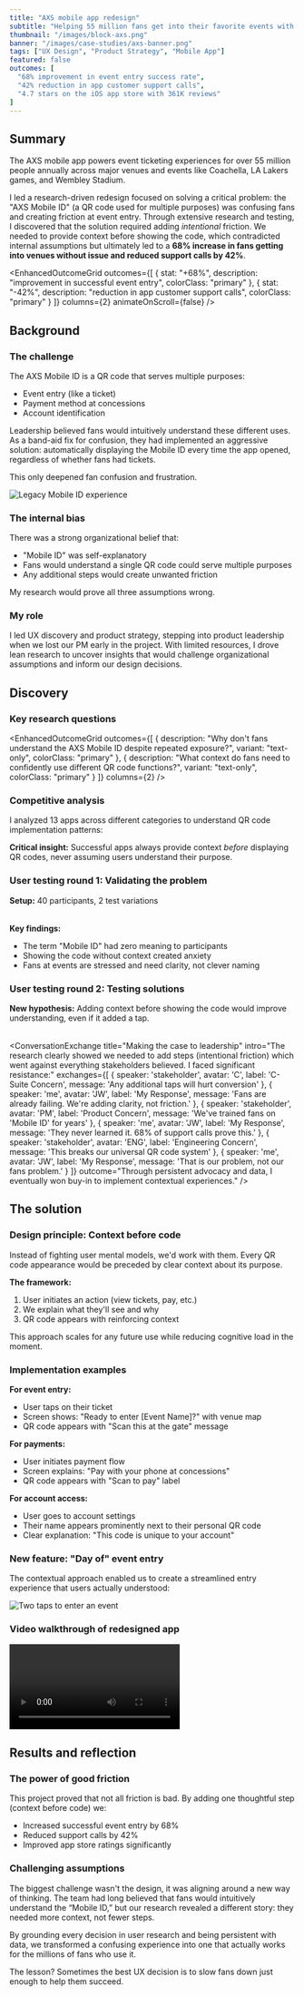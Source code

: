 ```yaml
---
title: "AXS mobile app redesign"
subtitle: "Helping 55 million fans get into their favorite events with less stress and more confidence"
thumbnail: "/images/block-axs.png"
banner: "/images/case-studies/axs-banner.png"
tags: ["UX Design", "Product Strategy", "Mobile App"]
featured: false
outcomes: [
  "68% improvement in event entry success rate",
  "42% reduction in app customer support calls",
  "4.7 stars on the iOS app store with 361K reviews"
]
---
```




## Summary

<ProjectDetails 
goal="Reduce event entry friction to boost clarity and confidence"
responsibilities="UX design, customer research, product strategy"
duration="6 months"
/>

The AXS mobile app powers event ticketing experiences for over 55 million people annually across major venues and events like Coachella, LA Lakers games, and Wembley Stadium.

I led a research-driven redesign focused on solving a critical problem: the "AXS Mobile ID" (a QR code used for multiple purposes) was confusing fans and creating friction at event entry. Through extensive research and testing, I discovered that the solution required adding *intentional* friction. We needed to provide context before showing the code, which contradicted internal assumptions but ultimately led to a <strong>68% increase in fans getting into venues without issue and reduced support calls by 42%</strong>.

<EnhancedOutcomeGrid 
  outcomes={[
    {
      stat: "+68%",
      description: "improvement in successful event entry",
      colorClass: "primary"
    },
    {
      stat: "-42%",
      description: "reduction in app customer support calls",
      colorClass: "primary"
    }
  ]}
  columns={2}
  animateOnScroll={false}
/>

<FeaturedQuote
              quote="While leading the mobile app design, Josh conducted UX research that surfaced critical themes and insights. He framed those findings to stakeholders, executives, and the larger company in a concise way that provided a clear path forward."
              authorName="Bill Franz"
              authorTitle="UX Design Director at AXS"
              authorImage="/images/portrait-bill.jpeg"
            />

## Background

### The challenge

The AXS Mobile ID is a QR code that serves multiple purposes:
- Event entry (like a ticket)
- Payment method at concessions
- Account identification

Leadership believed fans would intuitively understand these different uses. As a band-aid fix for confusion, they had implemented an aggressive solution: automatically displaying the Mobile ID every time the app opened, regardless of whether fans had tickets.

This only deepened fan confusion and frustration.

![Legacy Mobile ID experience](/images/case-studies/axs-oldapp-mobileid.gif)

### The internal bias

There was a strong organizational belief that:
- "Mobile ID" was self-explanatory
- Fans would understand a single QR code could serve multiple purposes
- Any additional steps would create unwanted friction

My research would prove all three assumptions wrong.

### My role

I led UX discovery and product strategy, stepping into product leadership when we lost our PM early in the project. With limited resources, I drove lean research to uncover insights that would challenge organizational assumptions and inform our design decisions.

## Discovery 

### Key research questions

<EnhancedOutcomeGrid 
  outcomes={[
    {
      description: "Why don't fans understand the AXS Mobile ID despite repeated exposure?",
      variant: "text-only",
      colorClass: "primary"
    },
    {
      description: "What context do fans need to confidently use different QR code functions?",
      variant: "text-only",
      colorClass: "primary"
    }
  ]}
  columns={2}
/>

### Competitive analysis

I analyzed 13 apps across different categories to understand QR code implementation patterns:

<Table
  headers={['Category', 'Apps', 'Key Finding', 'User Understanding']}
  data={[
    ['Events', 'Ticketmaster, Seatgeek', 'QR codes tied to specific tickets', 'High - clear context'],
    ['Rewards', 'Starbucks, Chipotle', 'Single purpose, prominent placement', 'High - one function'],
    ['Payments', 'Venmo, PayPal', 'Clear labels like "Scan to pay"', 'High - action-oriented']
  ]}
/>

**Critical insight:** Successful apps always provide context *before* displaying QR codes, never assuming users understand their purpose.

### User testing round 1: Validating the problem

**Setup:** 40 participants, 2 test variations

<Table
  headers={['Test Condition', 'User Behavior', 'Success Rate', 'Key Quote']}
  data={[
    ['Current app with "Mobile ID"', 'Participants avoided the feature entirely', '12%', '"Mobile ID means nothing to me"'],
    ['QR code shown on app open', 'Participants closed it immediately, confused', '8%', '"Why is this popping up? I don\'t have tickets"']
  ]}
  variant="compact"
/>

**Key findings:**
- The term "Mobile ID" had zero meaning to participants
- Showing the code without context created anxiety
- Fans at events are stressed and need clarity, not clever naming

### User testing round 2: Testing solutions

**New hypothesis:** Adding context before showing the code would improve understanding, even if it added a tap.

<Table
  headers={['Solution Tested', 'Change Made', 'Success Rate', 'Key Learning']}
  data={[
    ['Contextual labels', 'Changed "Mobile ID" to "Entry Pass" for events', '78%', 'Functional names work'],
    ['Preview screens', 'Added screen explaining what participants would see next', '81%', 'Context reduces anxiety'],
    ['Visual cues', 'Showed event name and "Tap to enter" before code', '89%', 'Specificity builds confidence']
  ]}
  variant="compact"
/>

<ConversationExchange
  title="Making the case to leadership"
  intro="The research clearly showed we needed to add steps (intentional friction) which went against everything stakeholders believed. I faced significant resistance:"
  exchanges={[
    {
      speaker: 'stakeholder',
      avatar: 'C',
      label: 'C-Suite Concern',
      message: 'Any additional taps will hurt conversion'
    },
    {
      speaker: 'me',
      avatar: 'JW',
      label: 'My Response',
      message: 'Fans are already failing. We\'re adding clarity, not friction.'
    },
    {
      speaker: 'stakeholder',
      avatar: 'PM',
      label: 'Product Concern',
      message: 'We\'ve trained fans on \'Mobile ID\' for years'
    },
    {
      speaker: 'me',
      avatar: 'JW',
      label: 'My Response',
      message: 'They never learned it. 68% of support calls prove this.'
    },
    {
      speaker: 'stakeholder',
      avatar: 'ENG',
      label: 'Engineering Concern',
      message: 'This breaks our universal QR code system'
    },
    {
      speaker: 'me',
      avatar: 'JW',
      label: 'My Response',
      message: 'That is our problem, not our fans problem.'
    }
  ]}
  outcome="Through persistent advocacy and data, I eventually won buy-in to implement contextual experiences."
/>

## The solution

### Design principle: Context before code

Instead of fighting user mental models, we'd work with them. Every QR code appearance would be preceded by clear context about its purpose.

**The framework:**
1. User initiates an action (view tickets, pay, etc.)
2. We explain what they'll see and why
3. QR code appears with reinforcing context

This approach scales for any future use while reducing cognitive load in the moment.

### Implementation examples

**For event entry:**
- User taps on their ticket
- Screen shows: "Ready to enter [Event Name]?" with venue map
- QR code appears with "Scan this at the gate" message

**For payments:**
- User initiates payment flow
- Screen explains: "Pay with your phone at concessions"
- QR code appears with "Scan to pay" label

**For account access:**
- User goes to account settings
- Their name appears prominently next to their personal QR code
- Clear explanation: "This code is unique to your account"

### New feature: "Day of" event entry

The contextual approach enabled us to create a streamlined entry experience that users actually understood:

![Two taps to enter an event](/images/case-studies/axs-dayof-entry.png)

### Video walkthrough of redesigned app

<Video 
  playbackId="kUshZ00b9AASVFharONWlqjRCMM9hiumclQ02a01BJXAqc" 
  title="AXS Mobile App Redesign" 
/>

## Results and reflection

### The power of good friction

This project proved that not all friction is bad. By adding one thoughtful step (context before code) we:
- Increased successful event entry by 68%
- Reduced support calls by 42%
- Improved app store ratings significantly

### Challenging assumptions

The biggest challenge wasn't the design, it was aligning around a new way of thinking. The team had long believed that fans would intuitively understand the “Mobile ID,” but our research revealed a different story: they needed more context, not fewer steps.

By grounding every decision in user research and being persistent with data, we transformed a confusing experience into one that actually works for the millions of fans who use it.

The lesson? Sometimes the best UX decision is to slow fans down just enough to help them succeed.